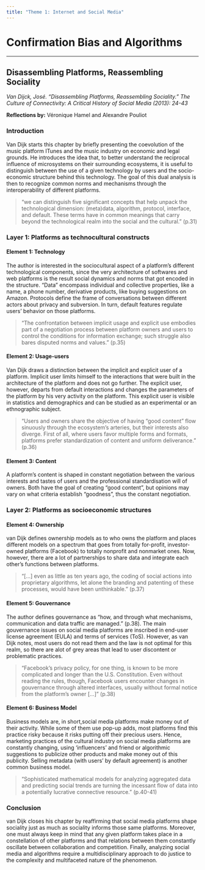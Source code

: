 ```yaml
---
title: "Theme 1: Internet and Social Media"
---
```


# Confirmation Bias and Algorithms

***

## Disassembling Platforms, Reassembling Sociality

*Van Dijck, José. "Disassembling Platforms, Reassembling Sociality." _The Culture of Connectivity: A Critical History of Social Media_ (2013): 24-43*

**Reflections by:** Véronique Hamel and Alexandre Pouliot

### Introduction
Van Dijk starts this chapter by briefly presenting the coevolution of the music platform ITunes and the music industry on economic and legal grounds. He introduces the idea that, to better understand the reciprocal influence of microsystems on their surrounding ecosystems, it is useful to distinguish between the use of a given technology by users and the socio-economic structure behind this technology. The goal of this dual analysis is then to recognize common norms and mechanisms through the interoperability of different platforms.

>“we can distinguish five significant concepts that help unpack the technological dimension: (meta)data, algorithm, protocol, interface, and default. These terms have in common meanings that carry beyond the technological realm into the social and the cultural.” (p.31)

### Layer 1: Platforms as technocultural constructs
#### Element 1: Technology
The author is interested in the sociocultural aspect of a platform’s different technological components, since the very architecture of softwares and web platforms is the result social dynamics and norms that got encoded in the structure. “Data” encompass individual and collective properties, like a name, a phone number, derivative products, like buying suggestions on Amazon. Protocols define the frame of conversations between different actors about privacy and subversion. In turn, default features regulate users’ behavior on those platforms.

> “The confrontation between implicit usage and explicit use embodies part of a negotiation process between platform owners and users to control the conditions for information exchange; such struggle also bares disputed norms and values.” (p.35)

#### Element 2: Usage-users
Van Dijk draws a distinction between the implicit and explicit user of a platform. Implicit user limits himself to the interactions that were built in the architecture of the platform and does not go further. The explicit user, however, departs from default interactions and changes the parameters of the platform by his very activity on the platform. This explicit user is visible in statistics and demographics and can be studied as an experimental or an ethnographic subject.

> “Users and owners share the objective of having “good content” flow sinuously through the ecosystem’s arteries, but their interests also diverge. First of all, where users favor multiple forms and formats, platforms prefer standardization of content and uniform deliverance.” (p.36)

#### Element 3: Content
A platform’s content is shaped in constant negotiation between the various interests and tastes of users and the professional standardisation will of owners. Both have the goal of creating “good content”, but opinions may vary on what criteria establish “goodness”, thus the constant negotiation.

### Layer 2: Platforms as socioeconomic structures

#### Element 4: Ownership
van Dijk defines ownership models as to who owns the platform and places different models on a spectrum that goes from totally for-profit, investor-owned platforms (Facebook) to totally nonprofit and nonmarket ones. Now, however, there are a lot of partnerships to share data and integrate each other’s functions between platforms.

> “[...] even as little as ten years ago, the coding of social actions into proprietary algorithms, let alone the branding and patenting of these processes, would have been unthinkable.” (p.37)

#### Element 5: Gouvernance
The author defines gouvernance as “how, and through what mechanisms, communication and data traffic are managed.” (p.38). The main gouvernance issues on social media platforms are inscribed in end-user license agreement (EULA) and terms of services (ToS). However, as van Dijk notes, most users do not read them and the law is not optimal for this realm, so there are alot of grey areas that lead to user discontent or problematic practices.

> “Facebook’s privacy policy, for one thing, is known to be more complicated and longer than the U.S. Constitution. Even without reading the rules, though, Facebook users encounter changes in gouvernance through altered interfaces, usually without formal notice from the platform’s owner [...]” (p.38)

#### Element 6: Business Model
Business models are, in short,social media platforms make money out of their activity. While some of them use pop-up adds, most platforms find this practice risky because it risks putting off their precious users. Hence, marketing practices of the cultural industry on social media platforms are constantly changing, using ‘influencers’ and friend or algorithmic suggestions to publicize other products and make money out of this publicity. Selling metadata (with users’ by default agreement) is another common business model.

> “Sophisticated mathematical models for analyzing aggregated data and predicting social trends are turning the incessant flow of data into a potentially lucrative connective resource.” (p.40-41)

### Conclusion
van Dijk closes his chapter by reaffirming that social media platforms shape sociality just as much as sociality informs those same platforms. Moreover, one must always keep in mind that any given platform takes place in a constellation of other platforms and that relations between them constantly oscillate between collaboration and competition. Finally, analyzing social media and algorithms require a multidisciplinary approach to do justice to the complexity and multifaceted nature of the phenomenon.

